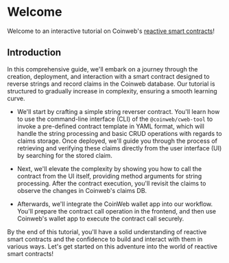 # Welcome

Welcome to an interactive tutorial on Coinweb's
[reactive smart contracts](https://docs.coinweb.io/develop/reactive-smart-contracts/)!

## Introduction

In this comprehensive guide, we'll embark on a journey through the creation,
deployment, and interaction with a smart contract designed to reverse strings
and record claims in the Coinweb database. Our tutorial is structured to
gradually increase in complexity, ensuring a smooth learning curve.

- We'll start by crafting a simple string reverser contract. You'll learn how to
  use the command-line interface (CLI) of the `@coinweb/cweb-tool` to invoke a
  pre-defined contract template in YAML format, which will handle the string
  processing and basic CRUD operations with regards to claims storage. Once
  deployed, we'll guide you through the process of retrieving and verifying
  these claims directly from the user interface (UI) by searching for the stored
  claim.

- Next, we'll elevate the complexity by showing you how to call the contract
  from the UI itself, providing method arguments for string processing. After
  the contract execution, you'll revisit the claims to observe the changes in
  Coinweb's claims DB.

- Afterwards, we'll integrate the CoinWeb wallet app into our workflow. You'll
  prepare the contract call operation in the frontend, and then use Coinweb's
  wallet app to execute the contract call securely.

By the end of this tutorial, you'll have a solid understanding of reactive smart
contracts and the confidence to build and interact with them in various ways.
Let's get started on this adventure into the world of reactive smart contracts!
